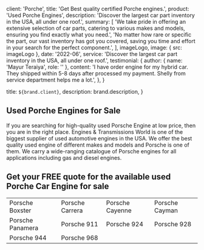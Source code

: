 
  client: 'Porche',
  title: 'Get Best quality certified Porche engines.',
  product: 'Used Porche Engines',
  description:
    'Discover the largest car part inventory in the USA, all under one roof.',
  summary: [
    'We take pride in offering an extensive selection of car parts, catering to various makes and models, ensuring you find exactly what you need.',
    'No matter how rare or specific the part, our vast inventory has got you covered, saving you time and effort in your search for the perfect component.',
  ],
  imageLogo,
  image: { src: imageLogo },
  date: '2022-06',
  service:
    'Discover the largest car part inventory in the USA, all under one roof.',
  testimonial: {
    author: { name: 'Mayur Teraiya', role: '' },
    content:
      'I have order engine for my hybrid car. They shipped within 5-8 days after processed my payment. Shelly from service department helps me a lot.',
  },
}

  title: `${brand.client}`,
  description: brand.description,
}

## Used Porche Engines for Sale

If you are searching for high-quality used Porsche Engine at low price, then you are in the right place. Engines & Transmissions World is one of the biggest supplier of used automotive engines in the USA. We offer the best quality used engine of different makes and models and Porsche is one of them. We carry a wide-ranging catalogue of Porsche engines for all applications including gas and diesel engines.

## Get your FREE quote for the available used Porche Car Engine for sale

|                  |                 |                 |                |
| ---------------- | --------------- | --------------- | -------------- |
| Porsche Boxster  | Porsche Carrera | Porsche Cayenne | Porsche Cayman |
| Porsche Panamera | Porsche 911     | Porsche 924     | Porsche 928    |
| Porsche 944      | Porsche 968     |                 |                |
